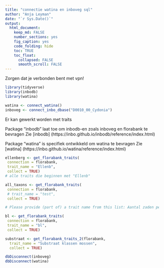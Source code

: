 ```yaml
---
title: "connectie watina en inboveg sql"
author: "Anja Leyman"
date: "`r Sys.Date()`"
output: 
  html_document:
    keep_md: FALSE
    number_sections: yes
    fig_caption: yes
    code_folding: hide
    toc: TRUE
    toc_float:
      collapsed: FALSE
      smooth_scroll: FALSE
---
```


Zorgen dat je verbonden bent met vpn!


```r
library(tidyverse)
library(inbodb)
library(watina)

```


```r
watina <- connect_watina()
inboveg <- connect_inbo_dbase("D0010_00_Cydonia")

```

Er kan gewerkt worden met traits 

Package "inbodb" laat toe om inbodb-en zoals inboveg en florabank te bevragen
Zie [inbodb] (https://inbo.github.io/inbodb/reference/index.html) 

Package "watina" is specifiek ontwikkeld om watina te bevragen
Zie [watina] (https://inbo.github.io/watina/reference/index.html) 


```r

ellenberg <- get_florabank_traits(
 connection = florabank, 
 trait_name = "Ellenb", 
 collect = TRUE)
# alle traits die beginnen met "Ellenb"

all_taxons <- get_florabank_traits(
 connection = florabank, 
 # trait_name = "test", 
 collect = TRUE)

# Please provide (part of) a trait name from this list: Aantal zaden per vrucht, AbundantieDuinen, AbundantieKempen, AbundantieLeem, AbundantieMaas, AbundantiePolder, AbundantieZandleem, Afdeling, Afmetingen zaad, Anatomische bouw, Areaal, Areaal mossen, bioom aanduiding, Bestuiving, Bladfenologie, Bladseizoen (BBR), Bladvorm, Bloei/BestuivingTot, Bloei/BestuivingVan, Bloemkleur, Carnivorie, Conventie van Bern en habitatrichtlijn, CSR-Strategie, Doelsoort, Ecologische amplitude, Ecotopensysteem voor Nederland en Vlaanderen, Ellenberg Continentaliteit, Ellenberg Licht, Ellenberg Reactiegetal, Ellenberg Saliniteit, Ellenberg Stikstof, Ellenberg Temperatuur, Ellenberg Vocht, Ellenberg zware metalen, Eunis habitat klassen, Eunis habitat klassen mossen, Gebruik, Geslachtsverdeling, Gewicht zaad, Graad van polyploidie, Groeivorm, Grondwater, Herkomst, Hoogte (ECPE), HoogteBiobaseExt, HoogteBiobaseMax, HoogteBiobaseMin, Indicator oud bos, Indigeniteit, Kiemtijdoperator, KiemtijdTot, KiemtijdVan, Kroonvorm, Laatste waarneming, Levensvorm (BBR), LichtbehoefteMax, LichtbehoefteMin, Maaigevoeligheid, Monocarp, Mycorrhizen, Oecologische groepen Van Der Maarel, Plantengemeenschappen Westhoff en Den Held, Rode Lijst Mossen, Rode lijst Vaatplanten, Socio-ecologische groepen Stieperaere en Fransen, Stekel/Doorn, StromingExt, StromingMax, StromingMin, Substraat klassen mossen, Trendindex, Vector migratie, Verbreidingseenheid, Verbreidingsperiode, Verbreidingsstrategie, Verbreidingswijze, VochtgehalteMax, VochtgehalteMin, VoedselrijkdomMax, VoedselrijkdomMin, Voorkomen Amerika, Voorkomen Azie, Voorkomen Europa, Voorkomen Holarctis, Voorkomen Midden-Europa, Voorkomen Noord-Europa, Voorkomen Noord-Zuid, Voorkomen Oost-Europa, Voorkomen Oost-West, Voorkomen West-Europa, Voorkomen Zuid-Europa, Voorkomen Zuid-Oost-Europa, Vrucht/ZaadTot, Vrucht/ZaadVan, Vruchtkleur, Vruchttype (BBR), Wettelijke status, Worteldiepte, Wortelknol, Zaadbank ECPE, Zaadbank Milberg Bewaaromstandigheden, Zaadbank Milberg Bewaaromstandigheden Extra, Zaadkleur, Zaadvorm, ZaadvormExt, Zeldzaamheid KFK, Zelfbestuiving, Zink, Zoet/Zout water Max, Zoet/Zout water Min, ZuurtegraadMax, Zuur

bl <- get_florabank_traits(
 connection = florabank, 
 trait_name = "bl", 
 collect = TRUE)

substraat <- get_florabank_traits_2(florabank, 
  trait_name = "Substraat klassen mossen", 
  collect = TRUE)


```


```r
dbDisconnect(inboveg)
dbDisconnect(watina)

```

